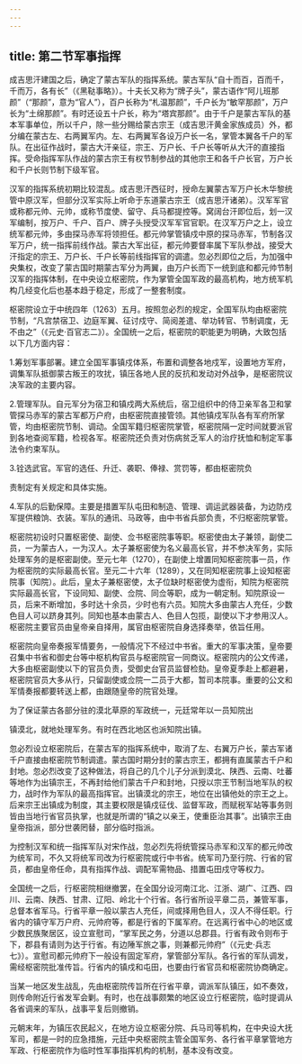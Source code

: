 ```yaml
---
---
---
```

title: 第二节军事指挥
---



成吉思汗建国之后，确定了蒙古军队的指挥系统。蒙古军队“自十而百，百而千，千而万，各有长”（《黑鞑事略》）。十夫长又称为“牌子头”，蒙古语作“阿儿班那颜”（“那颜”，意为“官人”），百户长称为“札温那颜”，千户长为“敏罕那颜”，万户长为“土绵那颜”。有时还设五十户长，称为“塔宾那颜”。由于千户是蒙古军队的基本军事单位，所以千户，除一些分赐给蒙古宗王（成吉思汗黄金家族成员）外，都分编在蒙古左、右两翼军内。左、右两翼军各设万户长一名，掌管本翼各千户的军队。在出征作战时，蒙古大汗亲征，宗王、万户长、千户长等听从大汗的直接指挥。受命指挥军队作战的蒙古宗王有权节制参战的其他宗王和各千户长官，万户长和千户长则节制下级军官。

汉军的指挥系统初期比较混乱。成吉思汗西征时，授命左翼蒙古军万户长木华黎统管中原汉军，但部分汉军实际上听命于东道蒙古宗王（成吉思汗诸弟）。汉军军官或称都元帅、元帅，或称节度使、留守、兵马都提控等。窝阔台汗即位后，划一汉军编制，按万户、千户、百户、牌子头授受汉军军官官职。在汉军万户之上，设立统军都元帅，多由探马赤军将领担任。都元帅掌管镇戍中原的探马赤军，节制各汉军万户，统一指挥前线作战。蒙古大军出征，都元帅要督率属下军队参战，接受大汗指定的宗王、万户长、千户长等前线指挥官的调遣。忽必烈即位之后，为加强中央集权，改变了蒙古国时期蒙古军分为两翼，由万户长而下一统到底和都元帅节制汉军的指挥体制，在中央设立枢密院，作为掌管全国军政的最高机构，地方统军机构几经变化后也基本趋于稳定，形成了一整套制度。

枢密院设立于中统四年（1263）五月。按照忽必烈的规定，全国军队均由枢密院节制，“凡宫禁宿卫、边庭军翼、征讨戍守、简阅差遣、举功转官、节制调度，无不由之”（《元史·百官志二》）。全国统一之后，枢密院的职能更为明确，大致包括以下几方面内容：

1.筹划军事部署。建立全国军事镇戍体系，布置和调整各地戍军，设置地方军府，调集军队抵御蒙古叛王的攻扰，镇压各地人民的反抗和发动对外战争，是枢密院议决军政的主要内容。

2.管理军队。自元军分为宿卫和镇戍两大系统后，宿卫组织中的侍卫亲军各卫和掌管探马赤军的蒙古军都万户府，由枢密院直接管领。其他镇戍军队各有军府所掌管，均由枢密院节制、调动。全国军籍归枢密院掌管，枢密院隔一定时间就要派官到各地查阅军籍，检视各军。枢密院还负责对伤病贫乏军人的治疗抚恤和制定军事法令约束军队。

3.铨选武官。军官的选任、升迁、袭职、俸禄、赏罚等，都由枢密院负

责制定有关规定和具体实施。

4.军队的后勤保障。主要是措置军队屯田和制造、管理、调运武器装备，为边防戍军提供粮饷、衣装。军队的通讯、马政等，由中书省兵部负责，不归枢密院掌管。

枢密院初设时只置枢密使、副使、佥书枢密院事等职。枢密使由太子兼领，副使二员，一为蒙古人，一为汉人。太子兼枢密使为名义最高长官，并不参决军务，实际处理军务的是枢密副使。至元七年（1270），在副使上增置同知枢密院事一员，作为枢密院的实际最高长官。至元二十六年（1289），又在同知枢密院事上设知枢密院事（知院）。此后，皇太子兼枢密使，太子位缺时枢密使为虚衔，知院为枢密院实际最高长官，下设同知、副使、佥院、同佥等职，成为一朝定制。知院原设一员，后来不断增加，多时达十余员，少时也有六员。知院大多由蒙古人充任，少数色目人可以跻身其列。同知也基本由蒙古人、色目人包揽，副使以下才参用汉人。枢密院主要官员由皇帝亲自择用，属官由枢密院自身选择奏举，依旨任用。

枢密院向皇帝奏报军情要务，一般情况下不经过中书省。重大的军事决策，皇帝要召集中书省和御史台等中枢机构官员与枢密院官一同商议。枢密院内的公文传递，大多由枢密副使以下的官员负责，受御史台官员监督检劾。皇帝夏季赴上都避暑，枢密院官员大多从行，只留副使或佥院一二员于大都，暂司本院事。重要的公文和军情奏报都要转送上都，由跟随皇帝的院官处理。

为了保证蒙古各部分驻的漠北草原的军政统一，元廷常年以一员知院出

镇漠北，就地处理军务。有时在西北地区也派知院出镇。

忽必烈设立枢密院后，在蒙古军的指挥系统中，取消了左、右翼万户长，蒙古军诸千户直接由枢密院节制调遣。蒙古国时期分封的蒙古宗王，都拥有直属蒙古千户和封地。忽必烈改变了这种做法，将自己的几个儿子分派到漠北、陕西、云南、吐蕃等地作为出镇宗王，不再封给他们蒙古千户和封地，只授以宗王节制当地军队的权力，战时作为军队的最高指挥官。出镇漠北的宗王，地位在出镇他处的宗王之上。后来宗王出镇成为制度，其主要权限是镇戍征伐、监督军政，而赋税军站等事务则皆由当地行省官员执掌，也就是所谓的“镇之以亲王，使重臣治其事”。出镇宗王由皇帝指派，部分世袭罔替，部分临时指派。

为控制汉军和统一指挥军队对宋作战，忽必烈先将统管探马赤军和汉军的都元帅改为统军司，不久又将统军司改为行枢密院或行中书省。统军司乃至行院、行省的官员，都由皇帝任命，具有指挥作战、调配军需物品、措置屯田戍守等权力。

全国统一之后，行枢密院相继撤罢，在全国分设河南江北、江浙、湖广、江西、四川、云南、陕西、甘肃、辽阳、岭北十个行省。各行省所设平章二员，兼管军事，总督本省军马。行省平章一般以蒙古人充任，间或择用色目人，汉人不得任职。行省内的镇守军万户府、元帅府等，都是行省的下属军府。在远离行省中心的地区或少数民族聚居区，设立宣慰司，“掌军民之务，分道以总郡县。行省有政令则布于下，郡县有请则为达于行省。有边陲军旅之事，则兼都元帅府”（《元史·兵志七》）。宣慰司都元帅府下一般设有固定军府，掌管部分军队。各行省的军队调发，需经枢密院批准传旨。行省内的镇戍和屯田，也要由行省官员和枢密院协商确定。

当某一地区发生战乱，先由枢密院传旨所在行省平章，调派军队镇压，如不奏效，则传命附近行省发军会剿。有时，也在战事颇繁的地区设立行枢密院，临时提调从各省调来的军队，战事平复后则撤销。

元朝末年，为镇压农民起义，在地方设立枢密分院、兵马司等机构，在中央设大抚军司，都是一时的应急措施，元廷中央枢密院主管全国军务、各行省平章掌管地方军政、行枢密院作为临时性军事指挥机构的机制，基本没有改变。